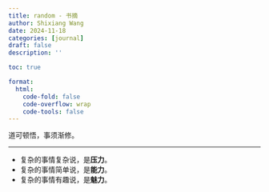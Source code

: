 ```yaml
---
title: random - 书摘
author: Shixiang Wang
date: 2024-11-18
categories: [journal]
draft: false
description: ''

toc: true

format:
  html:
    code-fold: false
    code-overflow: wrap
    code-tools: false
---
```


道可顿悟，事须渐修。

***

- 复杂的事情复杂说，是**压力**。
- 复杂的事情简单说，是**能力**。
- 复杂的事情有趣说，是**魅力**。